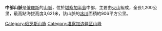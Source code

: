 '''中部山脈'''是[[俄羅斯|俄羅斯]]的[[山脈|山脈]]，位於[[堪察加半島|堪察加半島]]中部，主要由[[火山|火山]]組成，全長1,200公里，最高點海拔高度3,621米，該山脈的[[冰川|冰川]]面積約906平方公里。

{{Russia-geo-stub}}

[[Category:俄罗斯山脉|Category:俄罗斯山脉]]
[[Category:堪察加边疆区山峰|Category:堪察加边疆区山峰]]